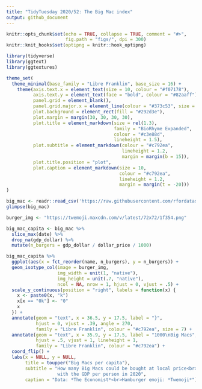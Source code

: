 ```yaml
---
title: "TidyTuesday 2020/52: The Big Mac index"
output: github_document
---
```


```r
knitr::opts_chunk$set(echo = TRUE, collapse = TRUE, comment = "#>",
                      fig.path = "figs/", dpi = 300)
knitr::knit_hooks$set(optipng = knitr::hook_optipng)
```

```r
library(tidyverse)
library(ggtext)
library(ggtextures)

theme_set(
  theme_minimal(base_family = "Libre Franklin", base_size = 16) +
    theme(axis.text.x = element_text(size = 10, colour = "#f07178"),
          axis.text.y = element_text(face = "bold", colour = "#82aaff"),
          panel.grid = element_blank(),
          panel.grid.major.x = element_line(colour = "#373c53", size = .5),
          plot.background = element_rect(fill = "#292d3e"),
          plot.margin = margin(30, 30, 30, 30),
          plot.title = element_markdown(size = rel(1.3),
                                        family = "BioRhyme Expanded",
                                        colour = "#c3e88d",
                                        lineheight = 1.5),
          plot.subtitle = element_markdown(colour = "#c792ea",
                                           lineheight = 1.2,
                                           margin = margin(b = 15)),
          plot.title.position = "plot",
          plot.caption = element_markdown(size = 10,
                                          colour = "#c792ea",
                                          lineheight = 1.2,
                                          margin = margin(t = -20)))
)
```

```r
big_mac <- readr::read_csv('https://raw.githubusercontent.com/rfordatascience/tidytuesday/master/data/2020/2020-12-22/big-mac.csv')
glimpse(big_mac)

burger_img <- "https://twemoji.maxcdn.com/v/latest/72x72/1f354.png"

big_mac_capita <- big_mac %>% 
  slice_max(date) %>% 
  drop_na(gdp_dollar) %>% 
  mutate(n_burgers = gdp_dollar / dollar_price / 1000)
```

```r
big_mac_capita %>% 
  ggplot(aes(x = fct_reorder(name, n_burgers), y = n_burgers)) +
  geom_isotype_col(image = burger_img,
                   img_width = unit(1, "native"),
                   img_height = unit(.7, "native"),
                   ncol = NA, nrow = 1, hjust = 0, vjust = .5) +
  scale_y_continuous(position = "right", labels = function(x) {
    x <- paste0(x, "k")
    x[x == "0k"] <- "0"
    x
  }) +
  annotate(geom = "text", x = 36.5, y = 17.5, label = "}",
           hjust = 0, vjust = .39, angle = 270,
           family = "Libre Franklin", colour = "#c792ea", size = 7) +
  annotate(geom = "text", x = 35.9, y = 17.5, label = "1000\nBig Macs",
           hjust = .5, vjust = 1, lineheight = 1,
           family = "Libre Franklin", colour = "#c792ea") +
  coord_flip() +
  labs(x = NULL, y = NULL,
       title = toupper("Big Macs per capita"),
       subtitle = "How many Big Macs could be bought at local price<br>
                   with the GDP per person in 2020",
       caption = "Data: *The Economist*<br>Hamburger emoji: *Twemoji*")
```
